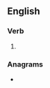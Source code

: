 ==English==

===Verb===
{{head|en|verb form}}

# {{en-past of|rinse}}

===Anagrams===
* {{anagrams|en|Snider|diners|dreins|snider}}